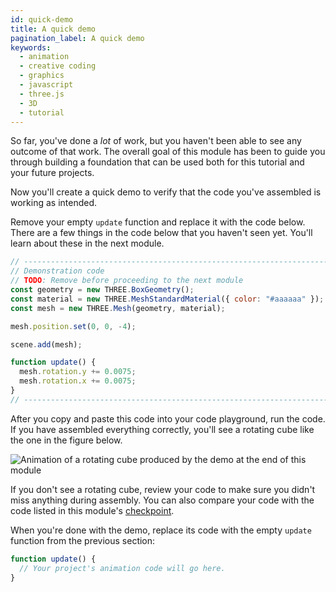```yaml
---
id: quick-demo
title: A quick demo
pagination_label: A quick demo
keywords:
  - animation
  - creative coding
  - graphics
  - javascript
  - three.js
  - 3D
  - tutorial
---
```


So far, you've done a _lot_ of work, but you haven't been able to see any outcome of that work. The overall goal of this module has been to guide you through building a foundation that can be used both for this tutorial and your future projects.

Now you'll create a quick demo to verify that the code you've assembled is working as intended.

Remove your empty `update` function and replace it with the code below. There are a few things in the code below that you haven't seen yet. You'll learn about these in the next module.

```javascript
// -----------------------------------------------------------------------------
// Demonstration code
// TODO: Remove before proceeding to the next module
const geometry = new THREE.BoxGeometry();
const material = new THREE.MeshStandardMaterial({ color: "#aaaaaa" });
const mesh = new THREE.Mesh(geometry, material);

mesh.position.set(0, 0, -4);

scene.add(mesh);

function update() {
  mesh.rotation.y += 0.0075;
  mesh.rotation.x += 0.0075;
}
// -----------------------------------------------------------------------------
```

After you copy and paste this code into your code playground, run the code. If you have assembled everything correctly, you'll see a rotating cube like the one in the figure below.

![Animation of a rotating cube produced by the demo at the end of this module](./assets/scene-setup-demo.gif "This module's demo")

If you don't see a rotating cube, review your code to make sure you didn't miss anything during assembly. You can also compare your code with the code listed in this module's [checkpoint](./checkpoint.mdx).

When you're done with the demo, replace its code with the empty `update` function from the previous section:

```javascript
function update() {
  // Your project's animation code will go here.
}
```
